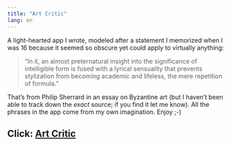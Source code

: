 ```yaml
---
title: "Art Critic"
lang: en
---
```


A light-hearted app I wrote, modeled after a statement I memorized when I was 16 because it seemed so obscure yet could apply to virtually anything: 
<blockquote>
"In it, an almost preternatural insight into the significance of intelligible form is fused with a lyrical sensuality that prevents stylization from becoming academic and lifeless, the mere repetition of formula." 
</blockquote>
That's from Philip Sherrard in an essay on Byzantine art (but I haven't been able to track down the *exact* source; if you find it let me know). All the phrases in the app come from my own imagination. Enjoy ;-)

<h2>Click: <a href="ArtCriticScript.html" target="_blank">Art Critic</a></h2>

